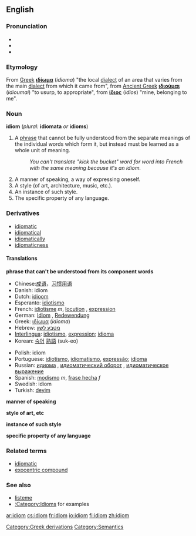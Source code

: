 {{see|Idiom}}
{{wikipedia}}
==English==

===Pronunciation===
* {{AHD|ĭd'ē-əm}}
* {{IPA|/ˈɪdɪəm/}}
* {{SAMPA|/"IdI@m/}}

===Etymology===
From [[Greek]] '''[[ιδίωμα]]''' (''idioma'') "the local [[dialect]] of an area that varies from the main [[dialect]] from which it came from", from [[Ancient Greek]] '''[[ιδιούμαι]]''' (''idioumai'') "to usurp, to appropriate", from '''[[ίδιος]]''' (''idios'') "mine, belonging to me".

===Noun===
'''idiom''' (''plural:'' '''idiomata''' ''or'' '''idioms''')

# A [[phrase]] that cannot be fully understood from the separate meanings of the individual words which form it, but instead must be learned as a whole unit of meaning.
#: ''You can't translate "kick the bucket" word for word into French with the same meaning because it's an idiom.''
# A manner of speaking, a way of expressing oneself.
# A style (of art, architecture, music, etc.).
# An instance of such style.
# The specific property of any language.

===Derivatives===
*[[idiomatic]]
*[[idiomatical]]
*[[idiomatically]]
*[[idiomaticness]]

====Translations====

'''phrase that can't be understood from its component words'''
{{top}}
*Chinese:[[成语]]，[[习惯用语]]
*Danish: idiom
*Dutch: [[idioom]] {{n}}
*Esperanto: [[idiotismo]]
*French: [[idiotisme]] ''m'', [[locution]] {{f}}, [[expression#French|expression]] {{f}}
*German: [[Idiom]] {{n}}, [[Redewendung]] {{f}}
*Greek: [[ιδίωμα]] (''idioma'') {{f}}
*Hebrew: [[מטבע לשון]]
*[[Interlingua]]: [[idiotismo]], [[expression#Interlingua|expression]]; [[idioma]]
*Korean: [[숙어]] [[熟語]] (suk-eo)
{{mid}}
*Polish: idiom
*Portuguese: [[idiotismo]], [[idiomatismo]], [[expressão]]; [[idioma]]
*Russian: [[идиома]] {{f}}, [[идиоматический оборот]] {{m}}, [[идиоматическое выражение]] {{n}}
*Spanish: [[modismo]] ''m'', [[frase hecha]] ''f'' <!-- is frase hecha a frase hecha? :) -->
*Swedish: idiom
*Turkish: [[deyim]]
{{bottom}}

'''manner of speaking'''
{{top}}
{{mid}}
{{bottom}}

'''style of art, etc'''
{{top}}
{{mid}}
{{bottom}}

'''instance of such style'''
{{top}}
{{mid}}
{{bottom}}

'''specific property of any language'''
{{top}}
{{mid}}
{{bottom}}

===Related terms===
*[[idiomatic]]
*[[exocentric compound]]

===See also===
*[[listeme]]
*[[:Category:Idioms]] for examples

[[Category:Greek derivations]]
[[Category:Semantics]]

[[ar:idiom]]
[[cs:idiom]]
[[fr:idiom]]
[[io:idiom]]
[[fi:idiom]]
[[zh:idiom]]